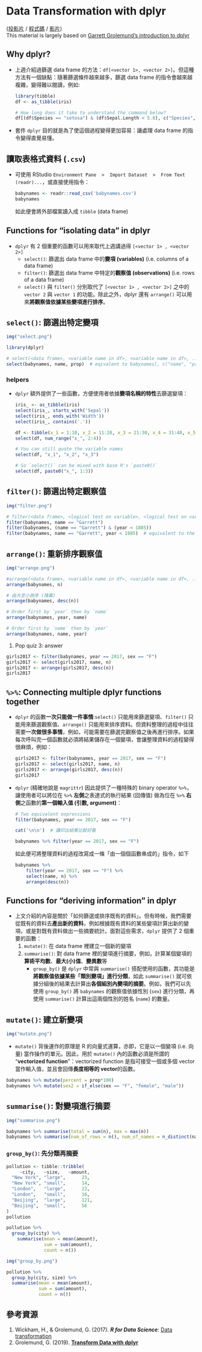 Data Transformation with dplyr {#ch04}
======================================

[([投影片](https://docs.google.com/presentation/d/1-rw_0rrLYx-oHtCsAMmvmYfjEvPbVcXiLHtbSra3LNw) /
[程式碼](https://rlads2021.github.io/lab/src/05.zip) /
[影片](https://youtu.be/p6b8Nz8Ob9s))
]{.course-resource}  
[This material is largely based on [Garrett Grolemund's introduction to dplyr](https://github.com/rstudio-education/welcome-to-the-tidyverse/tree/master/03-Transform)]{.additional-notes}


## Why dplyr?

- 上週介紹過篩選 data frame 的方法：`df[<vector 1>, <vector 2>]`。但這種方法有一個缺點：隨著篩選條件越來越多，篩選 data frame 的指令會越來越複雜，變得難以閱讀，例如:

  ```r
  library(tibble)
  df <- as_tibble(iris)
  
  # How long does it take to understand the command below?
  df[(df$Species == "setosa") & (df$Sepal.Length < 5.8), c("Species", "Sepal.Width")]
  ```

- 套件 `dplyr` 目的就是為了使這個過程變得更加容易：讓處理 data frame 的指令變得直覺易懂。

## 讀取表格式資料 (`.csv`)

- 可使用 RStudio `Environment Pane  >  Import Dataset  >  From Text (readr)...`，或直接使用指令：

  ```r
  babynames <- readr::read_csv('babynames.csv')
  babynames
  ```

  如此便會將外部檔案讀入成 `tibble` (data frame)


## Functions for "isolating data" in dplyr

- `dplyr` 有 2 個重要的函數可以用來取代上週講過得 `[<vector 1> , <vector 2>]`
  - `select()`: 篩選出 data frame 中的**變項 (variables)** (i.e. columns of a data frame)
  - `filter()`: 篩選出 data frame 中特定的**觀察值 (observations)** (i.e. rows of a data frame)
  - `select()` 與 `filter()` 分別取代了 `[<vector 1> , <vector 2>]` 之中的 `vector 2` 與 `vector 1` 的功能。除此之外，dplyr 還有 `arrange()` 可以用來**將觀察值依據某些變項進行排序**。


## `select()`: 篩選出特定變項


```r
img("select.png")
```


```r
library(dplyr)

# select(<data frame>, <variable name in df>, <variable name in df>, ...)
select(babynames, name, prop)  # eqivalent to babynames[, c("name", "prop")]
```

### helpers

- `dplyr` 額外提供了一些函數，方便使用者依據**變項名稱的特性**去篩選變項：

  ```r
  iris_ <- as_tibble(iris)
  select(iris_, starts_with('Sepal'))
  select(iris_, ends_with('Width'))
  select(iris_, contains('.'))

  df <- tibble(x_1 = 1:10, x_2 = 11:20, x_3 = 21:30, x_4 = 31:40, x_5 = 41:50)
  select(df, num_range("x_", 2:4))
  ```

  ```r
  # You can still quote the variable names
  select(df, "x_1", "x_2", "x_3")

  # So `select()` can be mixed with base R's `paste0()`
  select(df, paste0("x_", 1:3))
  ```

## `filter()`: 篩選出特定觀察值

```r
img("filter.png")
```


```r
# filter(<data frame>, <logical test on variable>, <logical test on variable>, ...)
filter(babynames, name == "Garrett")
filter(babynames, (name == "Garrett") & (year < 1885))
filter(babynames, name == "Garrett", year < 1885)  # equivalent to the previous command
```


## `arrange()`: 重新排序觀察值

```r
img("arrange.png")
```


```r
#arrange(<data frame>, <variable name in df>, <variable name in df>, ...)
arrange(babynames, n)

# 由大至小排序 (降冪)
arrange(babynames, desc(n))

# Order first by `year` then by `name`
arrange(babynames, year, name)

# Order first by `name` then by `year`
arrange(babynames, name, year)
```

<div class='hide' data-tag='pipe'>
1. Pop quiz 3: answer

  ```r
  girls2017 <- filter(babynames, year == 2017, sex == "F")
  girls2017 <- select(girls2017, name, n)
  girls2017 <- arrange(girls2017, desc(n))
  girls2017
  ```
</div>


## `%>%`: Connecting multiple dplyr functions together

- `dplyr` 的函數**一次只能做一件事情**:`select()` 只能用來篩選變項、`filter()` 只能用來篩選觀察值、`arrange()` 只能用來排序資料。但資料整理的過程中往往需要**一次做很多事情**，例如，可能需要在篩選完觀察值之後再進行排序。如果每次呼叫完一個函數就必須將結果儲存在一個變項，會讓整理資料的過程變得很麻煩，例如：

  ```r
  girls2017 <- filter(babynames, year == 2017, sex == "F")
  girls2017 <- select(girls2017, name, n)
  girls2017 <- arrange(girls2017, desc(n))
  girls2017
  ```

- `dplyr` (精確地說是 `magrittr`) 因此提供了一種特殊的 binary operator `%>%`，讓使用者可以將位在 `%>%` **左側**之表達式的執行結果 (回傳值) 做為位在 `%>%` **右側**之函數的**第一個輸入值 (引數, argument)**：

  ```r
  # Two equivalent expressions
  filter(babynames, year == 2017, sex == "F")
  
  cat('\n\n')  # 讓印出結果比較好看
  
  babynames %>% filter(year == 2017, sex == "F")
  ```

  如此便可將整理資料的過程改寫成一條「由一個個函數串成的」指令，如下

  ```r
  babynames %>% 
      filter(year == 2017, sex == "F") %>% 
      select(name, n) %>%
      arrange(desc(n))
  ```

## Functions for "deriving information" in dplyr

- 上文介紹的內容是關於「如何篩選或排序既有的資料」。但有時候，我們需要從既有的資料去**產出新的資料**，例如根據既有資料的某些變項計算出新的變項，或是對既有資料做出一些摘要統計。面對這些需求，`dplyr` 提供了 2 個重要的函數：
  1. `mutate()`: 在 data frame 裡建立一個新的變項
  1. `summarise()`: 對 data frame 裡的變項進行摘要，例如，計算某個變項的**算術平均數**、**最大(小)值**、**變異數**等
      - `group_by()` 是 `dplyr` 中常與 `summarise()` 搭配使用的函數，其功能是**將觀察值依據某些「類別變項」進行分類**，如此 `summarise()` 就可依據分組後的結果去計算出**各個組別內變項的摘要**。例如，我們可以先使用 `group_by()` 將 `babynames` 的觀察值依據性別 (`sex`) 進行分類，再使用 `summarise()` 計算出這兩個性別的姓名 (`name`) 的數量。


## `mutate()`: 建立新變項

```r
img("mutate.png")
```

- `mutate()` 背後運作的原理是 R 的向量式運算，亦即，它是以一個變項 (i.e. 向量) 當作操作的單元。因此，用於 `mutate()` 內的函數必須是所謂的 "**vectorized function**"：vectorized function 是指可接受一個或多個 vector 當作輸入值，並且會回傳**長度相等的 vector**的函數。

```r
babynames %>% mutate(percent = prop*100)
babynames %>% mutate(sex2 = if_else(sex == "F", "female", "male"))
```


## `summarise()`: 對變項進行摘要

```r
img("summarise.png")
```


```r
babynames %>% summarise(total = sum(n), max = max(n))
babynames %>% summarise(num_of_rows = n(), num_of_names = n_distinct(name))
```

### `group_by()`: 先分類再摘要

```r
pollution <- tibble::tribble(
     ~city,   ~size,   ~amount, 
  "New York", "large",      23,
  "New York", "small",      14,
  "London",   "large",      22,
  "London",   "small",      16,
  "Beijing",  "large",      121,
  "Beijing",  "small",      56
)
pollution

pollution %>% 
  group_by(city) %>% 
 	summarise(mean = mean(amount), 
 	          sum = sum(amount),
 	          count = n())
```

```r
img("group_by.png")
```

```r
pollution %>% 
  group_by(city, size) %>% 
  summarise(mean = mean(amount),
            sum = sum(amount),
            count = n())
```


## 參考資源 {.appendix}

1. Wickham, H., & Grolemund, G. (2017). ***R for Data Science***: [Data transformation](https://r4ds.had.co.nz/transform)
2. Grolemund, G. (2019). [**Transform Data with dplyr**](https://github.com/rstudio-education/welcome-to-the-tidyverse/tree/master/03-Transform)
